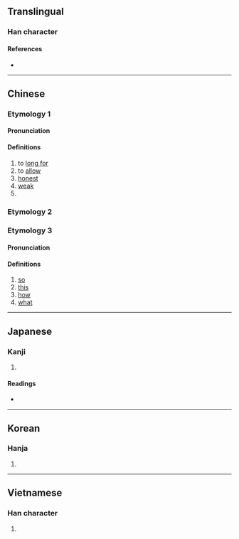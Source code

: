 {{character info/new}}
==Translingual==

===Han character===
{{Han char|rn=61|rad=心|as=06|sn=10|four=22331|canj=OGP|ids=⿱任心}}

====References====
* {{Han ref|kx=0383.160|dkj=10518|dj=0713.070|hdz=42291.030|uh=6041|ud=24641|bh=D1A1|bd=53665}}

----

==Chinese==
{{zh-forms}}

===Etymology 1===

====Pronunciation====
{{zh-pron
|m=rèn
|mc=y
|oc=y
|cat=v,a
}}

====Definitions====
{{zh-hanzi}}

# to [[long for]]
# to [[allow]]
# [[honest]]
# [[weak]]
# {{zh-alt-form|飪}}

===Etymology 2===
{{zh-see|您|v}}

===Etymology 3===

====Pronunciation====
{{zh-pron
|m=nèn
|m-s=
|c=jam5,jam6
|c-t=
|g=
|h=pfs=án
|j=
|md=
|mn=lín
|cat=pron,adv
}}

====Definitions====
{{zh-hanzi}}

# [[so]]
# [[this]]
# [[how]]
# [[what]]

----

==Japanese==

===Kanji===
{{ja-kanji|grade=|rs=心06}}

# {{defn|lang=ja|sort=心06}}

====Readings====
* {{ja-readings|on=[[いん]] (in), [[じん]] (jin), [[にん]] (nin)|kun=[[おもう]] (omou)}}

----

==Korean==

===Hanja===
{{ko-hanja|hangeul=임|eumhun=|rv=im|mr=im|y=im}}

# {{defn|lang=ko|sort=心06}}

----

==Vietnamese==

===Han character===
{{vi-hantu|[[nhắm]], [[nhẩm]], [[nhậm]], [[nhẫm]]|rs=心06}}

# {{defn|lang=vi|sort=心06}}
